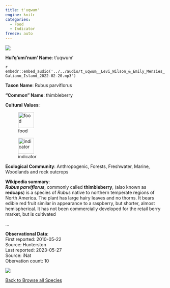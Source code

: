 ```yaml
---
title: t'uqwum'
engine: knitr
categories:
  - Food
  - Indicator
freeze: auto
---
```

![](https://inaturalist-open-data.s3.amazonaws.com/photos/26833062/medium.jpeg){fig-alt="t'uqwum' - thimbleberry"}

**Hul'q'umi'num' Name**: t'uqwum'

`r embedr::embed_audio('../../audio/t_uqwum__Levi_Wilson_&_Emily_Menzies_Galiano_Island_2022-02-20.mp3')`

**Taxon Name**: Rubus parviflorus

**"Common" Name**: thimbleberry

**Cultural Values**:  

::: {layout-nrow=1 style="width:60%"}
![food](/files/food.svg){width=50px}

![indicator](/files/indicator.svg){width=50px}
:::

**Ecological Community**: Anthropogenic, Forests, Freshwater, Marine, Woodlands and rock outcrops

**Wikipedia summary**:  
<i><b>Rubus parviflorus</b></i>, commonly called <b>thimbleberry</b>, (also known as <b>redcaps</b>) is a species of <i>Rubus</i> native to northern temperate regions of North America. The plant has large hairy leaves and no thorns. It bears edible red fruit similar in appearance to a raspberry, but shorter, almost hemispherical. It has not been commercially developed for the retail berry market, but is cultivated</p>...

**Observational Data**:   
First reported: 2010-05-22  
Source: Hunterston  
Last reported: 2023-05-27  
Source: iNat  
Obervation count: 10

![](community_dist.png)

[<i class="fa fa-arrow-left" aria-hidden="true"></i> Back to Browse all Species](/taxa.html)
